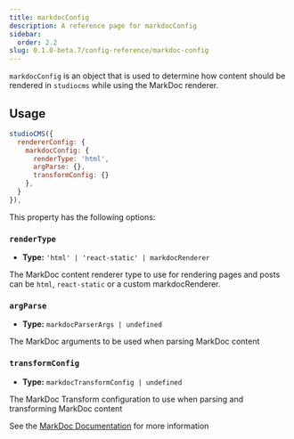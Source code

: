 ```yaml
---
title: markdocConfig
description: A reference page for markdocConfig
sidebar:
  order: 2.2
slug: 0.1.0-beta.7/config-reference/markdoc-config
---
```



`markdocConfig` is an object that is used to determine how content should be rendered in `studiocms` while using the MarkDoc renderer.

## Usage

```js title="astro.config.mjs"  {3-7}
studioCMS({
  rendererConfig: {
    markdocConfig: {
      renderType: 'html',
      argParse: {},
      transformConfig: {}
    },
  }
}),
```

This property has the following options:

### `renderType`

* **Type:** `'html' | 'react-static' | markdocRenderer`

The MarkDoc content renderer type to use for rendering pages and posts can be `html`, `react-static` or a custom markdocRenderer.

### `argParse`

* **Type:** `markdocParserArgs | undefined`

The MarkDoc arguments to be used when parsing MarkDoc content

### `transformConfig`

* **Type:** `markdocTransformConfig | undefined`

The MarkDoc Transform configuration to use when parsing and transforming MarkDoc content

<ReadMore>See the [MarkDoc Documentation](https://markdoc.dev/docs/config) for more information</ReadMore>
